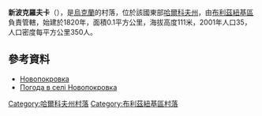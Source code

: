 {{coord|48|38|54|N|36|43|29|E|scale:100000_region:UA|display=title}}

'''新波克羅夫卡'''（{{lang-uk|Новопокровка}}），是[[烏克蘭|烏克蘭]]的村落，位於該國東部[[哈爾科夫州|哈爾科夫州]]，由[[布利茲紐基區|布利茲紐基區]]負責管轄，始建於1820年，面積0.1平方公里，海拔高度111米，2001年人口35，人口密度每平方公里350人。

==參考資料==
* [http://gska2.rada.gov.ua/pls/z7502/A005?rdat1=09.01.2009&rf7571=32246 Новопокровка]{{dead link|date=2018年3月 |bot=InternetArchiveBot |fix-attempted=yes }}
* [http://weather.in.ua/ua/har'kovskaja/17950 Погода в селі Новопокровка] {{Wayback|url=http://weather.in.ua/ua/har%27kovskaja/17950 |date=20160323024855 }}

{{DEFAULTSORT:Новопокровка}}
[[Category:哈爾科夫州村落|Category:哈爾科夫州村落]]
[[Category:布利茲紐基區村落|Category:布利茲紐基區村落]]


{{Kharkiv-geo-stub}}